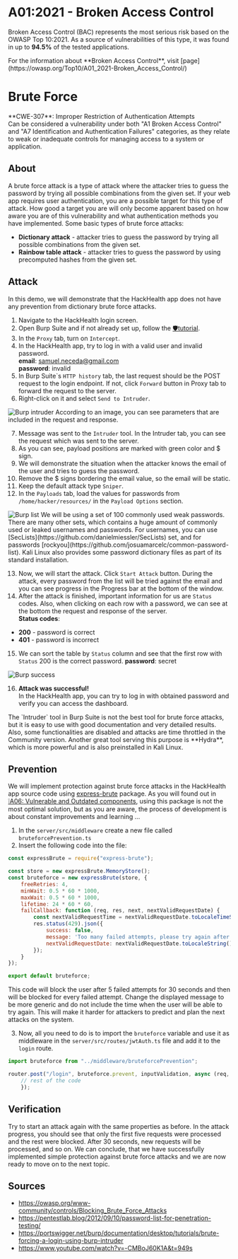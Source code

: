 
# A01:2021 - Broken Access Control
Broken Access Control (BAC) represents the most serious risk based on the OWASP Top 10:2021. As a source of vulnerabilities of this type, it
was found in up to **94.5%** of the tested applications.

<Callout type="info" emoji="ℹ️">
For the information about **Broken Access Control**, visit [page](https://owasp.org/Top10/A01_2021-Broken_Access_Control/)
</Callout>

# Brute Force
<Callout type="warning" emoji="🔍">
  **CWE-307**: Improper Restriction of Authentication Attempts <br />
    Can be considered a vulnerability under both "A1 Broken Access Control" and "A7 Identification and Authentication Failures" categories, as they relate to weak or inadequate controls for managing access to a system or application.
</Callout>

## About
A brute force attack is a type of attack where the attacker tries to guess the password by trying all possible combinations from the given set.
If your web app requires user authentication, you are a possible target for this type of attack.
How good a target you are will only become apparent based on how aware you are of this vulnerability and what authentication methods you have implemented.
Some basic types of brute force attacks:
- **Dictionary attack** - attacker tries to guess the password by trying all possible combinations from the given set.
- **Rainbow table attack** - attacker tries to guess the password by using precomputed hashes from the given set.


## Attack
In this demo, we will demonstrate that the HackHealth app does not have any prevention from dictionary brute force attacks.

1. Navigate to the HackHealth login screen.
2. Open Burp Suite and if not already set up, follow the [🛡️tutorial](/cybersecurity/tools/burpsuite).
3. In the `Proxy` tab, turn on `Intercept`.
4. In the HackHealth app, try to log in with a valid user and invalid password. <br/>
**email**: samuel.neceda@gmail.com <br/>
**password**: invalid <br/>
5. In Burp Suite\`s `HTTP history` tab, the last request should be the POST request to the login endpoint.
If not, click `Forward` button in Proxy tab to forward the request to the server.
6. Right-click on it and select `Send to Intruder`.
<Image src="/burpSuite/burp_intruder.png" alt="Burp intruder" width={1000} height={300}/>
According to an image, you can see parameters that are included in the request and response. <br/>

7. Message was sent to the `Intruder` tool. In the Intruder tab, you can see the request which was sent to the server.
8. As you can see, payload positions are marked with green color and $ sign.
9. We will demonstrate the situation when the attacker knows the email of the user and tries to guess the password.
10. Remove the $ signs bordering the email value, so the email will be static.
11. Keep the default attack type `Sniper`.
12. In the `Payloads` tab, load the values for passwords from `/home/hacker/resources/` in the `Payload Options` section.

<Image src="/burpSuite/burp_list.png" alt="Burp list" width={700} height={300}/>

<Callout emoji="💡">
    We will be using a set of 100 commonly used weak passwords. There are many other sets, which contains a huge amount of
    commonly used or leaked usernames and passwords.
    For usernames, you can use [SecLists](https://github.com/danielmiessler/SecLists) set, and for passwords
    [rockyou](https://github.com/josuamarcelc/common-password-list). Kali Linux also provides some password dictionary
    files as part of its standard installation.
</Callout>

13. Now, we will start the attack. Click `Start Attack` button.
During the attack, every password from the list will be tried against the email and you can see progress in the Progress bar at the bottom of the window.
14. After the attack is finished, important information for us are `Status` codes. Also, when clicking on each row with a password, we can see at the bottom the request and response of the server. <br />
**Status codes**:
- **200** - password is correct
- **401** - password is incorrect
15. We can sort the table by `Status` column and see that the first row with `Status` 200 is the correct password.
**password**: secret
<Image src="/burpSuite/burp_succ.png" alt="Burp success" width={1000} height={300}/>

16. **Attack was successful!** <br />
In the HackHealth app, you can try to log in with obtained password and verify you can access the dashboard.

<Callout emoji="💡">
    The `Intruder` tool in Burp Suite is not the best tool for brute force attacks, but it is easy to use with good
    documentation and very detailed results.
    Also, some functionalities are disabled and attacks are time throttled in the Community version. Another great tool
    serving this purpose is **Hydra**, which is more powerful and is also preinstalled in Kali Linux.
</Callout>

## Prevention
We will implement protection against brute force attacks in the HackHealth app source code using [express-brute](https://www.npmjs.com/package/express-brute) package.
<Callout type="info" emoji="ℹ️">
    As you will found out in [❕A06: Vulnerable and Outdated components](/cybersecurity/a06/vulPackages), using this package is
    not the most optimal solution, but as you are aware, the process of development is about constant improvements and
    learning ...
</Callout>

1. In the `server/src/middleware` create a new file called `bruteforcePrevention.ts`
2. Insert the following code into the file:
```js filename="bruteforcePrevention.ts" copy showLineNumbers
const expressBrute = require("express-brute");

const store = new expressBrute.MemoryStore();
const bruteforce = new expressBrute(store, {
    freeRetries: 4,
    minWait: 0.5 * 60 * 1000,
    maxWait: 0.5 * 60 * 1000,
    lifetime: 24 * 60 * 60,
    failCallback: function (req, res, next, nextValidRequestDate) {
        const nextValidRequestTime = nextValidRequestDate.toLocaleTimeString();
        res.status(429).json({
            success: false,
            message: 'Too many failed attempts, please try again after 30 seconds at ' + nextValidRequestTime,
            nextValidRequestDate: nextValidRequestDate.toLocaleString()
        });
    }
});

export default bruteforce;
```

This code will block the user after 5 failed attempts for 30 seconds and then will be blocked for every failed attempt.
<Callout emoji="💡">
    Change the displayed message to be more generic and do not include the time when the user will be able to try again.
    This will make it harder for attackers to predict and plan the next attacks on the system.
</Callout>

3. Now, all you need to do is to import the `bruteforce` variable and use it as middleware in the `server/src/routes/jwtAuth.ts` file and add it to the `login` route.
```js filename="jwtAuth.ts" copy showLineNumbers
import bruteforce from "../middleware/bruteforcePrevention";
```
```js filename="jwtAuth.ts"  copy showLineNumbers
router.post("/login", bruteforce.prevent, inputValidation, async (req, res) => {
    // rest of the code
    });
```

## Verification
Try to start an attack again with the same properties as before. In the attack progress, you should see that only the first five requests were processed and the rest were blocked.
After 30 seconds, new requests will be processed, and so on. We can conclude, that we have successfully implemented simple protection against brute force attacks and we are now ready to move on to the next topic.


## Sources
* https://owasp.org/www-community/controls/Blocking_Brute_Force_Attacks
* https://pentestlab.blog/2012/09/10/password-list-for-penetration-testing/
* https://portswigger.net/burp/documentation/desktop/tutorials/brute-forcing-a-login-using-burp-intruder
* https://www.youtube.com/watch?v=-CMBoJ60K1A&t=949s
